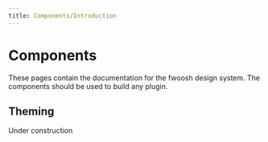 ```yaml
---
title: Components/Introduction
---
```


# Components

These pages contain the documentation for the fwoosh design system.
The components should be used to build any plugin.

## Theming

Under construction
